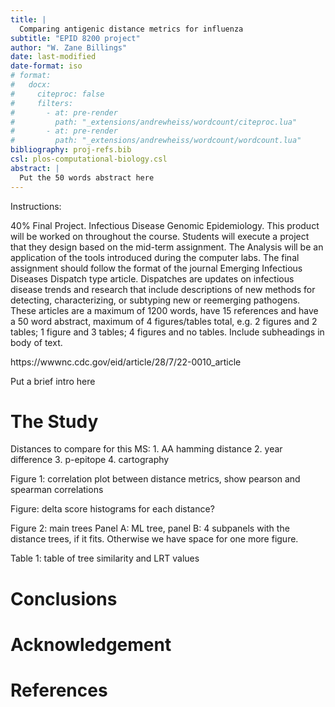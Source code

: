 ```yaml
---
title: |
  Comparing antigenic distance metrics for influenza
subtitle: "EPID 8200 project"
author: "W. Zane Billings"
date: last-modified
date-format: iso
# format:
#   docx:
#     citeproc: false
#     filters: 
#       - at: pre-render
#         path: "_extensions/andrewheiss/wordcount/citeproc.lua"
#       - at: pre-render
#         path: "_extensions/andrewheiss/wordcount/wordcount.lua"
bibliography: proj-refs.bib
csl: plos-computational-biology.csl
abstract: |
  Put the 50 words abstract here
---
```


Instructions:

40% Final Project. Infectious Disease Genomic Epidemiology. This product will be worked on
throughout the course. Students will execute a project that they design based on the mid-term
assignment. The Analysis will be an application of the tools introduced during the computer
labs. The final assignment should follow the format of the journal Emerging Infectious Diseases
Dispatch type article. Dispatches are updates on infectious disease trends and research that
include descriptions of new methods for detecting, characterizing, or subtyping new or
reemerging pathogens. These articles are a maximum of 1200 words, have 15 references and
have a 50 word abstract, maximum of 4 figures/tables total, e.g. 2 figures and 2 tables; 1 figure
and 3 tables; 4 figures and no tables. Include subheadings in body of text.

https://wwwnc.cdc.gov/eid/article/28/7/22-0010_article 

Put a brief intro here

# The Study

Distances to compare for this MS:
1. AA hamming distance
2. year difference
3. p-epitope
4. cartography

Figure 1: correlation plot between distance metrics, show pearson and spearman
correlations

Figure: delta score histograms for each distance?

Figure 2: main trees
Panel A: ML tree, panel B: 4 subpanels with the distance trees, if it fits.
Otherwise we have space for one more figure.

Table 1: table of tree similarity and LRT values

# Conclusions

# Acknowledgement

# References

<!-- END OF FILE -->
